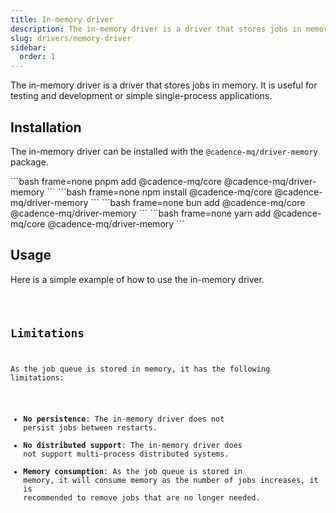 ```yaml
---
title: In-memory driver
description: The in-memory driver is a driver that stores jobs in memory.
slug: drivers/memory-driver
sidebar:
  order: 1
---
```




The in-memory driver is a driver that stores jobs in memory. It is useful for testing and development or simple single-process applications.

## Installation

The in-memory driver can be installed with the `@cadence-mq/driver-memory` package.

<Tabs>
  <TabItem label="pnpm">
    ```bash frame=none
    pnpm add @cadence-mq/core @cadence-mq/driver-memory
    ```
  </TabItem>
  <TabItem label="npm">
    ```bash frame=none
    npm install @cadence-mq/core @cadence-mq/driver-memory
    ```
  </TabItem>
  <TabItem label="bun">
    ```bash frame=none
    bun add @cadence-mq/core @cadence-mq/driver-memory
    ```
  </TabItem>
  <TabItem label="yarn">
    ```bash frame=none
    yarn add @cadence-mq/core @cadence-mq/driver-memory
    ```
  </TabItem>
</Tabs>

## Usage

Here is a simple example of how to use the in-memory driver.


<Code lang="ts" code={inMemoryDemo} title="index.ts" collapse="7-100" />

## Limitations

As the job queue is stored in memory, it has the following limitations:

- **No persistence**: The in-memory driver does not persist jobs between restarts.
- **No distributed support**: The in-memory driver does not support multi-process distributed systems.
- **Memory consumption**: As the job queue is stored in memory, it will consume memory as the number of jobs increases, it is recommended to remove jobs that are no longer needed.

